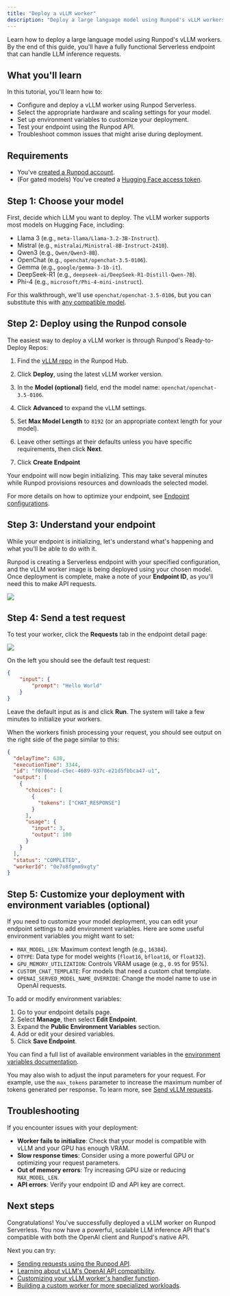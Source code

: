 ```yaml
---
title: "Deploy a vLLM worker"
description: "Deploy a large language model using Runpod's vLLM workers and start serving requests in minutes."
---
```


Learn how to deploy a large language model using Runpod's vLLM workers. By the end of this guide, you'll have a fully functional Serverless endpoint that can handle LLM inference requests.

## What you'll learn

In this tutorial, you'll learn how to:

* Configure and deploy a vLLM worker using Runpod Serverless.
* Select the appropriate hardware and scaling settings for your model.
* Set up environment variables to customize your deployment.
* Test your endpoint using the Runpod API.
* Troubleshoot common issues that might arise during deployment.

## Requirements

* You've [created a Runpod account](/get-started/manage-accounts).
* (For gated models) You've created a [Hugging Face access token](https://huggingface.co/docs/hub/en/security-tokens).

## Step 1: Choose your model

First, decide which LLM you want to deploy. The vLLM worker supports most models on Hugging Face, including:

* Llama 3 (e.g., `meta-llama/Llama-3.2-3B-Instruct`).
* Mistral (e.g., `mistralai/Ministral-8B-Instruct-2410`).
* Qwen3 (e.g., `Qwen/Qwen3-8B`).
* OpenChat (e.g., `openchat/openchat-3.5-0106`).
* Gemma (e.g., `google/gemma-3-1b-it`).
* DeepSeek-R1 (e.g., `deepseek-ai/DeepSeek-R1-Distill-Qwen-7B`).
* Phi-4 (e.g., `microsoft/Phi-4-mini-instruct`).

For this walkthrough, we'll use `openchat/openchat-3.5-0106`, but you can substitute this with [any compatible model](https://docs.vllm.ai/en/latest/models/supported_models.html).

## Step 2: Deploy using the Runpod console

The easiest way to deploy a vLLM worker is through Runpod's Ready-to-Deploy Repos:

1. Find the [vLLM repo](https://console.runpod.io/hub/runpod-workers/worker-vllm) in the Runpod Hub.

2. Click **Deploy**, using the latest vLLM worker version.

3. In the **Model (optional)** field, end the model name: `openchat/openchat-3.5-0106`.
4. Click **Advanced** to expand the vLLM settings.
5. Set **Max Model Length** to `8192` (or an appropriate context length for your model). 
6. Leave other settings at their defaults unless you have specific requirements, then click **Next**.
7. Click **Create Endpoint**

Your endpoint will now begin initializing. This may take several minutes while Runpod provisions resources and downloads the selected model.

<Tip>

For more details on how to optimize your endpoint, see [Endpoint configurations](/serverless/endpoints/endpoint-configurations).

</Tip>

## Step 3: Understand your endpoint

While your endpoint is initializing, let's understand what's happening and what you'll be able to do with it.

Runpod is creating a Serverless endpoint with your specified configuration, and the vLLM worker image is being deployed using your chosen model. Once deployment is complete, make a note of your **Endpoint ID**, as you'll need this to make API requests.

<Frame>
  <img src="/images/4a0706af-serverless-endpoint-id.png" />
</Frame>

## Step 4: Send a test request

To test your worker, click the **Requests** tab in the endpoint detail page:

<Frame>
  <img src="/images/8f34ba77-serverless-get-started-endpoint-details.png" />
</Frame>

On the left you should see the default test request:

```json
{
    "input": {
        "prompt": "Hello World"
    }
}
```

Leave the default input as is and click **Run**. The system will take a few minutes to initialize your workers.

When the workers finish processing your request, you should see output on the right side of the page similar to this:

```json
{
  "delayTime": 638,
  "executionTime": 3344,
  "id": "f0706ead-c5ec-4689-937c-e21d5fbbca47-u1",
  "output": [
    {
      "choices": [
        {
          "tokens": ["CHAT_RESPONSE"]
        }
      ],
      "usage": {
        "input": 3,
        "output": 100
      }
    }
  ],
  "status": "COMPLETED",
  "workerId": "0e7o8fgmm9xgty"
}
```

## Step 5: Customize your deployment with environment variables (optional)

If you need to customize your model deployment, you can edit your endpoint settings to add environment variables. Here are some useful environment variables you might want to set:

* `MAX_MODEL_LEN`: Maximum context length (e.g., `16384`).
* `DTYPE`: Data type for model weights (`float16`, `bfloat16`, or `float32`).
* `GPU_MEMORY_UTILIZATION`: Controls VRAM usage (e.g., `0.95` for 95%).
* `CUSTOM_CHAT_TEMPLATE`: For models that need a custom chat template.
* `OPENAI_SERVED_MODEL_NAME_OVERRIDE`: Change the model name to use in OpenAI requests.

To add or modify environment variables:

1. Go to your endpoint details page.
2. Select **Manage**, then select **Edit Endpoint**.
3. Expand the **Public Environment Variables** section.
4. Add or edit your desired variables.
5. Click **Save Endpoint**.

You can find a full list of available environment variables in the [environment variables documentation](/serverless/vllm/environment-variables).

You may also wish to adjust the input parameters for your request. For example, use the `max_tokens` parameter to increase the maximum number of tokens generated per response. To learn more, see [Send vLLM requests](/serverless/vllm/vllm-requests).

## Troubleshooting

If you encounter issues with your deployment:

* **Worker fails to initialize**: Check that your model is compatible with vLLM and your GPU has enough VRAM.
* **Slow response times**: Consider using a more powerful GPU or optimizing your request parameters.
* **Out of memory errors**: Try increasing GPU size or reducing `MAX_MODEL_LEN`.
* **API errors**: Verify your endpoint ID and API key are correct.

## Next steps

Congratulations! You've successfully deployed a vLLM worker on Runpod Serverless. You now have a powerful, scalable LLM inference API that's compatible with both the OpenAI client and Runpod's native API.

Next you can try:

* [Sending requests using the Runpod API](/serverless/vllm/vllm-requests).
* [Learning about vLLM's OpenAI API compatibility](/serverless/vllm/openai-compatibility).
* [Customizing your vLLM worker's handler function](/serverless/workers/handler-functions).
* [Building a custom worker for more specialized workloads](/serverless/workers/custom-worker).
